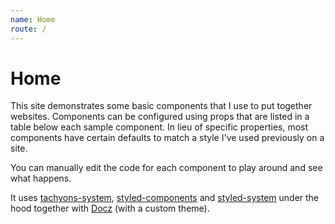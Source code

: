 ---
name: Home
route: /
---

# Home

This site demonstrates some basic components that I use to put together websites. Components can be configured using props that are listed
in a table below each sample component. In lieu of specific properties, most components have certain defaults to match a style I've used previously on a site.

You can manually edit the code for each component to play around and see what happens.

It uses [tachyons-system](https://github.com/tachyons-css/tachyons-system), [styled-components](https://www.styled-components.com/) and [styled-system](https://jxnblk.com/styled-system/) under the hood together with [Docz](https://www.docz.site/) (with a custom theme).

